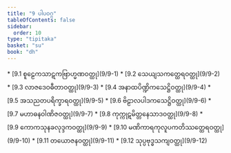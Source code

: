 ```yaml
---
title: "9 ပါပဝဂ္ဂ"
tableOfContents: false
sidebar:
  order: 10
type: "tipitaka"
basket: "su"
book: "dh"
---
```



<DynamicBreadcrumb />



<TableOfContents book="dh" section="9">
* [9.1 စူဠေကသာဋကဗြာဟ္မဏဝတ္ထု](9/9-1)
* [9.2 သေယျသကတ္ထေရဝတ္ထု](9/9-2)
* [9.3 လာဇဒေဝဓီတာဝတ္ထု](9/9-3)
* [9.4 အနာထပိဏ္ဍိကသေဋ္ဌိဝတ္ထု](9/9-4)
* [9.5 အသညတပရိက္ခာရဝတ္ထု](9/9-5)
* [9.6 ဗိဠာလပါဒကသေဋ္ဌိဝတ္ထု](9/9-6)
* [9.7 မဟာဓနဝါဏိဇဝတ္ထု](9/9-7)
* [9.8 ကုက္ကုဋမိတ္တနေသာဒဝတ္ထု](9/9-8)
* [9.9 ကောကသုနခလုဒ္ဒကဝတ္ထု](9/9-9)
* [9.10 မဏိကာရကုလူပကတိဿတ္ထေရဝတ္ထု](9/9-10)
* [9.11 တယောဇနဝတ္ထု](9/9-11)
* [9.12 သုပ္ပဗုဒ္ဓသကျဝတ္ထု](9/9-12)
</TableOfContents>
